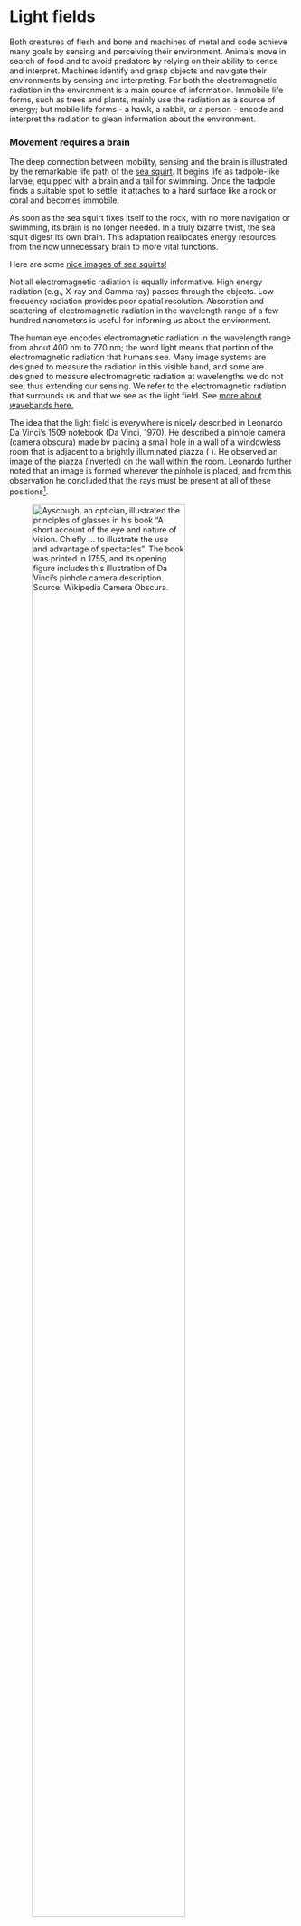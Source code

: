 # Light fields

Both creatures of flesh and bone and machines of metal and code achieve many goals by sensing and perceiving their environment. Animals move in search of food and to avoid predators by relying on their ability to sense and interpret. Machines identify and grasp objects and navigate their environments by sensing and interpreting. For both the electromagnetic radiation in the environment is a main source of information. Immobile life forms, such as trees and plants, mainly use the radiation as a source of energy; but mobile life forms - a hawk, a rabbit, or a person - encode and interpret the radiation to glean information about the environment.

::: {.callout-note collapse="true" title="Who needs a brain?"}
### Movement requires a brain {.unnumbered}

The deep connection between mobility, sensing and the brain is illustrated by the remarkable life path of the [sea squirt](https://movementum.co.uk/journal/sea-squirts). It begins life as tadpole-like larvae, equipped with a brain and a tail for swimming. Once the tadpole finds a suitable spot to settle, it attaches to a hard surface like a rock or coral and becomes immobile.

As soon as the sea squirt fixes itself to the rock, with no more navigation or swimming, its brain is no longer needed. In a truly bizarre twist, the sea squit digest its own brain. This adaptation reallocates energy resources from the now unnecessary brain to more vital functions.

Here are some [nice images of sea squirts!](https://goodheartextremescience.wordpress.com/2010/01/27/meet-the-creature-that-eats-its-own-brain/) <!-- Irv Weissmann has lots of neurodegeneration papers on this -->
:::

Not all electromagnetic radiation is equally informative. High energy radiation (e.g., X-ray and Gamma ray) passes through the objects. Low frequency radiation provides poor spatial resolution. Absorption and scattering of electromagnetic radiation in the wavelength range of a few hundred nanometers is useful for informing us about the environment.

The human eye encodes electromagnetic radiation in the wavelength range from about 400 nm to 770 nm; the word light means that portion of the electromagnetic radiation that humans see. Many image systems are designed to measure the radiation in this visible band, and some are designed to measure electromagnetic radiation at wavelengths we do not see, thus extending our sensing. We refer to the electromagnetic radiation that surrounds us and that we see as the light field. See [more about wavebands here.](../supplemental/lightfields-wavebands.md){target="_blank"}

The idea that the light field is everywhere is nicely described in Leonardo Da Vinci's 1509 notebook (Da Vinci, 1970). He described a pinhole camera (camera obscura) made by placing a small hole in a wall of a windowless room that is adjacent to a brightly illuminated piazza (\autoref{fig:Ayscough} ). He observed an image of the piazza (inverted) on the wall within the room. Leonardo further noted that an image is formed wherever the pinhole is placed, and from this observation he concluded that the rays must be present at all of these positions[^lightfields-1].

[^lightfields-1]: **PROVE HOW ALL OBJECTS, PLACED IN ONE POSITION, ARE ALL EVERYWHERE AND ALL IN EACH PART** <br> "I say that if the front of a building—or any open piazza or field—which is illuminated by the sun has a dwelling opposite to it, and if, in the front which does not face the sun, you make a small round hole, all the illuminated objects will project their images through that hole and be visible inside the dwelling on the opposite wall which may be made white; and there, in fact, they will be upside down, and if you make similar openings in several places in the same wall you will have the same result from each. Hence the images of the illuminated objects are all everywhere on this wall and all in each minutest part of it. The reason, as we clearly know, is that this hole must admit some light to the said dwelling, and the light admitted by it is derived from one or many luminous bodies. If these bodies are of various colours and shapes the rays forming the images are of various colours and shapes, and so will the representations be on the wall. (Leonardo's 1509 Notebook, curated by John Paul Richter)"

![Ayscough, an optician, illustrated the principles of glasses in his book “A short account of the eye and nature of vision. Chiefly ... to illustrate the use and advantage of spectacles”. The book was printed in 1755, and its opening figure includes this illustration of Da Vinci’s pinhole camera description. [Source: Wikipedia Camera Obscura](https://en.wikipedia.org/wiki/Camera_obscura#/media/File:1755_james_ayscough.jpg).](../images/lightfields/Ayscough-1755-small-wikipedia.png){#fig-ayscough fig-alt="Alt Text" fig-align="center" width="80%"}

It is useful to write the environmental light field as an explicit function so that we can keep track of its various parameters. At each point in the volume $(x,y,z)$, rays are emitted in multiple directions that we specify by two angles $(\alpha,\beta)$, the azimuth and elevation. The light rays have wavelength $\lambda$ and polarization $\rho$. The intensity of each ray in the environment light field function, $L_E$, depends on these seven parameters.

$$L_E(x,y,z,\alpha,\beta,\lambda,\rho)$$

People in many fields are familiar with the concept of the light field, but they use different terminology. Physicists often describe the environmental light field as the spectral radiance of the enviroment. The term *light field* was introduced into optical engineering by Gershun (1939) as part of his work in understanding how to design lighting environments, such as the lighting in school rooms and public places[^lightfields-2]. The use of the term and the importance of the light field in practice was greatly amplified in the field of computer graphics by Marc Levoy and Pat Hanrahan. A related concept, the plenoptic function, was introduced in vision science by Ted Adelson and Jim Bergen. The plenoptic function corresponds to the spectral irradiance at the image sensor.

[^lightfields-2]: I enjoyed the first sentence in the 1939 translation of Gershun's paper, from the translators, Moon and Timoshenko. They express frustration with the pace of advances in photometry. "Theoretical photometry constitutes a case of 'arrested development', and has remained basically unchanged since 1760 while the rest of physics has swept triumphantly ahead." Gershun himself writes "The problems of theoretical photometry were pushed aside from the main path of the development of physics."

In the following sections we will continue to develop the light field terminology as we follow the signal from the environment, to the camera, and ultimately the sensor.

## Incident light field

A simple imaging system, say the eye or a pinhole, only records the portion of the environmental light field that arrives at the entrance pupil of the system (autoref{fig:incidentalLF}). It is worth distinguishing those rays - the *incident light field* - from the environmental light field.

![The incident light field is the subset of the environmental lightfield rays that arrive at the image systems’ entrance pupil.](../images/lightfields/01-incident-lightfield.png){#fig-incident-lightfield fig-align="center"}

The rays in the incident light field can be described with a function that is slightly simpler than the environmental light field: those rays arrive at at the entrance pupil of the optics, which is just a two-dimensional surface. Thus, rather than three dimensional position we can reduce the ray position parameters to two \$(u,v)\$ that must fall within the small spatial region of the entrance pupil

$$L_I(u,v,\alpha,\beta,\lambda,\rho)$$

If we wish to acquire information about more of the environmental light field we must measure at multiple locations. The human visual system makes two simultaneous measurements of the light field, one with each eye, and this information provides us with stereo vision. We acquire more information about the light field over time by rotating our eyes and moving our heads.

Various image systems have been built to extend how much of the environmental light field we measure. Acquiring this information enables us to reproduce a more complete experience of the environment in virtual reality environments, as a person changes position and direction of gaze. The cameras used in these image system arrays are more complex than pinholes. But the principle Leonardo identified holds: the light field is everywhere, and we can measure it by recording images at many different positions with cameras pointing in many different directions.

A large, rectangular camera array to measure the light field was built by Levoy and colleagues at the Stanford Graphics Lab (@fig-camera-array). The cameras in the rectangular array acquire rays from a large number of positions in the scene. In the figure, the cameras measure multiple views but all point in a similar direction. Arrays with different camera configurations (shown below) capture the 360 deg light field from a particular position. These camera arrays acquire enough information so that we can render images that match what a person would see if they look around. Camera arrays that acquire enough information for both 360 deg and slightly different positions have also been built (stacked omnistereo). These camera arrays acquire data that can be interpreted to estimate the light field. From this estimate, we calculate new images that from different points of view.

![(Top) The Stanford Multi-Camera Array comprised 128 cameras that, together, measure a relatively large portion of the environmental light field. Taken together, the images capture the light field from multiple positions on one side of a room. With this information one can recreate the experience of moving side to side. (Bottom) These arrays have cameras are pointing outward from a point to capture the light field from many directions. With this information one can recreate the experience of looking around the room from that position.](../images/lightfields/01-camera-array.png){#fig-camera-array .margin-caption}

A next step, that we describe in later sections of this book, is to acquire the light field data and then use it to model the three-dimensional shapes, material properties, and lights in the scene. This general idea is called *inverse rendering*, and it remains at the frontier of what is currently possible. Building an object and lighting model from the encoded light field seems rather like what people do: we see the objects and materials, not the light per se. Representing objects and lights is also valuable in graphics applications because it enables computer graphics to edit the scene by changing the shapes, materials, and lights. And it is essential in robotics and driving applications where deriving information about the environment from the light field is essential to guiding action.

But to enable any of this, we must understand more about the light field itself and the instruments that measure it. Let's stick with the plan.

## Optical light field

The optics of an image system, whether a pinhole, thin lens, or multi-element lens, transforms the incident light field into a new light field within the camera itself. We call this light field, which exists between the exit pupil and the image, the optical ight field. The optical light field originates in the environment, is reduced to the incident light field whose rays are then transformed by the optics.

![The rays in the exit pupil of the optics are captured by the sensor (or film). These rays form a light field within the camera, the optical light field \$L_O\$. The rays of this light field that matter for the image system are those that are captured by sensor.](/images/lightfields/01-optical-lightfield.png){#fig-optical-lightfield .margin-caption}

For the first two light fields we specified a position and angle for each ray. For the optical light field, however, it is clear that the only rays that matter are those that arrive at the sensor (or film). It is common, therefore, to change the parameterization of this light field to account for the position in the exit pupil $(u,v)$ and the position on the sensor $(w,z)$. This parameterization of the optical light field is

$$L_O(u,v,w,z,\lambda,\rho)$$

It is possible, of course, to convert these parameters to angular parameters. But it will be useful, in the next chapter, to use the two spatial coordinates for the optical light field parameters.

A perception system recovers information about the environmental light field from the information available in this optical light field. The optics is a key bottleneck in any image system. No optical system is perfect, and there is always some information that is lost or distorted by the optics. The sensing and perception systems that derive information from the light field must be designed to account for which information in the environmental light field makes it all the way through to the optical light field.

The sensors we use to encode the optical light field, including film, the retina, and many imagers, record only partial information about the optical light field. The optical light field rays that arrive at a single point on the sensor are summed together. Those systems do not encode where a ray exited the optics; they add together all the rays that arrive at a point on the sensor.

By capturing more information about the optical light field, it is possible to do some new things. Adelson and XXX pointed out that ... And the Ren Ng's innovative company Lytro developed a sensor and algorithms that captured a high resolution light field and then enabled users to refocus images or change the depth of field after capture.

While the retina captures a limited version of the light field, and Lytro captured more information than could readily be supported in a commercial company, many camera vendors now use sensors that capture a bit more of the light field. Perhaps slowly heading towards the full light field some day. We will build up our understanding in this direction. But let's start with the pinhole.

## Pinholes

Treating light as rays, it is easy to understand why pinhole optics renders a reasonable image on Leonardo's wall (@fig-ayscough). It is also straightforward to understand some of the basic properties of the pinhole camera from tracing the rays (@fig-pinhole-basic). This type of reasoning is helpful in many optics calculations, so let's do a few analyses.

![Pinhole camera geometry. (A) The rays from a distant, on-axis point arrive at in parallel at the pinhole. Were there no diffraction, they would simply continue on to form an image the size of the pinhole. (B) An off-axis point's rays also arrive in parallel, but they are at an angle to the pinhole aperture. Hence, fewer rays pass through the aperture so the image would be dimmer and smaller. If we can tolerate a relatively large point spread, this design is workable. But if we require a small point spread, diffraction makes this design unworkable.](../images/lightfields/pinholePSF.png){#fig-pinhole-basic}

Consider a point (A) relatively far from the pinhole. The rays at the point may radiate in a wide range of directions, but only a small portion of those rays will arrive at the pinhole aperture. These rays will be parallel to one another (collimated). Setting diffraction aside for the moment, the collection of rays will pass straight through and form an image on the recording surface (image plane, such as Leonardo's wall). The image is called the point spread function. For the on-axis point, a pinhole, and ignoring diffraction, the point spread size is equal to the size of the pinhole aperture.

Consider an off-axis point (B). Again, its rays may spread in many directions but only a narrow, collimated subset of rays will arrive at the aperture. Because of the angle between the collimated rays of the incident light field a smaller fraction of the rays from (B) will pass through the pinhole aperture. Continuing to ignore diffraction, the point spread from (B) will be smaller and dimmer. If we can tolerate the reduced intensity and we do not mind the blurring from the pinhole, we will have a satisfactory image.

We can simulate this geometry, again ignoring diffraction, using computer graphics (@fig-pinhole-chessset). We render a scene of a chess set that is about 0.5 meters from the pinhole camera. Each chess piece is a few cm tall. We render four pictures, using different pinhole diameters. The upper left allows only one ray through from each location in the scene. The aperture diameters for the next three pictures are for increasing pinhole sizes. The images are brighter as the pinhole size increases, of course. For this scene geometry the image at the two smaller pinhole sizes are tolerable. Depending on your viewing distance from the screen or page, even the third pinhole image might be usable. But the image with image with the largests pinhole loses so much information that the individual pieces blur together. This loses much value of the image for many purposes.

![A simulated scene imaged through pinholes of increasing diameter (upper left to lower right)](../images/lightfields/01-pinhole-chessset.png){#fig-pinhole-chessset}

There are many ways to explore the impact of varying the pinhole size. We might also adjust the distance of the image plane from the pinhole, or we might change the field of view of the scene If you are new to reasoning about optics, some of the calculations in this ISETCam script may help you develop an intuition for these different parameters.

## Diffraction

The ray trace analysis of light passing through a pinhole is only half right. It is true that increasing the pinhole diameter blurs the image; but the ray tracing analysis fails dramatically in other ways. Consider the simple prediction of the ray model in @fig-ray-wave (A). The rays from a point source at a distance will be nearly parallel. They will pass through a pinhole, continuing along in a straight line. A person to the side of the pinhole would see it as dark because no rays are heading to his eyes. This proves that the rays do not simply continue on a straight line.

![A ray model failure. Many examples like this were published in a book by Grimaldi, and known in the time of Newton. Even so, the ray model was widely accepted for more than a century.](../images/lightfields/01-ray-wave.png){#fig-ray-wave}

The Dutch scientist Christiaan Huygens, working at the same time as Newton, suggested an alternative model: he proposed that we model light as a wave. He specifically suggested that we consider the light emitted from a point source as a spherical wave expanding in all directions. At each moment in time the points on the wavefront emit a secondary wavelet, also expanding in all directions. This concept leads to various quantitative predictions, including how light will be reflected from a mirror and how the light direction will change as the wave passes from one medium (air) into a second medium (glass) (@fig-huygens-waves).

![Light as a wave, rays as the wavefront. (a) A single source is shown emitting a circular (spherical if 3D) wave. Each point on the wavefront emits a new spherical wave. The leading edge of all these waves reinforce one another to form a spherical, expanding, wavefront. (b) At a distance from the source, the small part of the wavefront appears to be a plane wave. Again, each point on the plane emits a spherical wavefront. Because they are all aligned the wavefront remains planar. (c) When the wavefront arrives at a small aperture, like a pinhole, only a small part of the wave is allowed through. This is like the original source, so that the spherical wavefront from a small portion of the plane wave is revealed, and the light spreads in many directions.](../images/lightfields/01-huygens-wave.png){#fig-huygens-waves fig-cap-location="bottom"}

A consequence of the wave theory is that as the pinhole diameter size decreases, the wave properties of light cause the image to blur. This effect, called diffraction by Grimaldi in 1655, is very small when the pinhole is much larger than the wavelength of the light. But when the pinhole diameter is small we effectively see the spherical wave from a point on the wavefront (@fig-huygens-wave C). In that case the light spreads in many directions and the image is strongly blurred.

Calculating the two blurs

We can calculate the diameter and relative impact of these factors, and we shall do so shortly.

The numbers are in one of those YouTube videos. I sure hope I saved it!

The following might be a separate section about the history. For the main book we might simply build the calculation of blurring as per the YouTube video.

## History: Rays, Diffraction, Waves

Grimaldi's book Physico-Mathesis de Lumine, published in 1665, included multiple examples of light spreading as it passed through apertures or at edges. His work included the specific measurement that imaging a light source through a pinhole produced a spot, and the size of the spot grew larger as the pinhole became smaller. Grimaldi gave the phenomenon the name of diffraction, and his ideas spread across Europe. Its impact might have been somewhat limited because it was published in Latin and posthumously. These observations are incompatible with the idea that light is made up of a stream of particles traveling along a straight line, which we consider a ray.

The Dutch physicist Christiaan Huygens as an active member of the European scientific community, and it is likely he knew of Grimaldi's work. Huygens proposed that light is a wave, not a ray, for several reasons. In his book, Traité de la lumière (1690), he explained both reflection and even the quantitative properties of refraction as light passed from one medium to another. It also explained Grimaldi's measurements of diffraction. His descriptions of a wave are based on a key idea: every point on a wavefront acts as a source of secondary spherical wavelets. Initiating a wave at one point, say a light source, creates a set of secondary wavelets at nearby points. The wave we observe is the sum of these small, secondary wavelets as they spread out in the direction the wave is traveling. These wavelets add constructively in the direction the wave is traveling, and they cancel at points behind the traveling wavefront.

Isaac Newton, in his book Opticks (1704), had proposed that we consider light as consisting of a stream of particles (corpuscles) and treat them as rays. His wonderful experiments and thinking about the wavelength properties of light ray will be a focus of a later chapter. He relied on the idea of light as rays to explain properties such as reflection and abosrption and color.

But prior to Newton's observations, others had observed compelling deviations from the theory that light comprises a set of rays.

Huygens was an active member of the scientific community and would have been aware of contemporary developments in optics. Additionally, Huygens' treatise on light was published in 1690, long after Grimaldi's discoveries had become known.

Grimaldi had observed were observed even at the Huygens most likely knew about Grimaldi's work. However, even though Huygens probably knew about Grimaldi’s experiments with diffraction, he did not integrate diffraction into his wave theory in a detailed way. It wasn't until the early 19th century, with the work of Thomas Young and Augustin-Jean Fresnel, that diffraction was fully explained within the framework of wave theory.

For a century Newton's corpuscular theory was widely accepted because scientists held Newton in very high esteem. After all, scientists are people and they are moved by emotions like anyone else. Thomas Young's (1804) double slit experiments, demonstrating interference between two separated light sources and demonstrated at the Royal Society, brought the wave theory back into prominence. Young's demonstration started with a single point source that illuminated two different slits (Figure \autoref{fig:young-interference}). Because the two slits are illuminated by a common source, the wave theory would suggest that their wavefronts are coherent (in synchrony) with one another. The corpuscular theory, in contrast, would simply suggest that their are different particles headed to the two slits with no particular connection.

Young measured the image formed by the two slits, and he showed that it had a distinct spatial structure of light and dark bands. We can understand these bands as arising from the spatial summation of the coherent waves arising from the two slits. He understood this well, and the wave concept is illustrated in his original publication for the Royal Society.

As one might expect in science, there was resistance to the shift. It was the work of August Fresnel who provided a mathematical foundation for explaining Huygens' principle as well as additional experimental evidence (see Jenkins and White discussion on this point). Accepting the idea that light was a wave paved the way for Maxwell's unified theory of light, electric fields, and magnetic fields expressed in his famous equations describing the electromagnetic spectrum. These concepts and equations are the foundation of much physics and engineering. For more of the history, which is wonderful, click here.

Hindsight is much clearer than foresight, and in a way it is surprising that the wave theory was ignored for so long. Consider the simple experiment illustrated in Figure \autoref{fig:rays-waves}. The image shows a collimated source, perhaps created by a point source at some distance from a pinhole. According to the Newton's corpuscular theory (rays), a person standing to the side would not see the light: the rays would continue straight and none would arrive to the viewer's eyes (panel A). Yet a simple experiment reveals that the the pinhole light can be seen from the side, or indeed from many positions. The light emerging from the pinhole must be spreading in many directions (panel B). The pinhole reveals 'secondary wave source', just as Huygens theory said.

One of the most famous topics in along with the wave theory of light - was one of the very important contributions of scientists. General comments here. More of the story and background there. Describe the calculation of the Airy Disk in ISETCam. Maybe the Thomas Young double slit goes there, or does it stay here?

Link to YouTube explanation of diffraction? Credit the image of the wave. Also transverse or longitudinal wave question about light. That has to do with polarization, I believe. Wavelength and polarization need to get introduced somewhere.

Ray tracing is a useful computer graphics for making images, and in some conditions when the aperture is large and a lens is inserted, the role of diffraction may not be a big factor. But for these small entrance pupils diffraction is a large effect.

The thin lens, thick lens and all that into Chapter 02 Optics.

## Footnotes